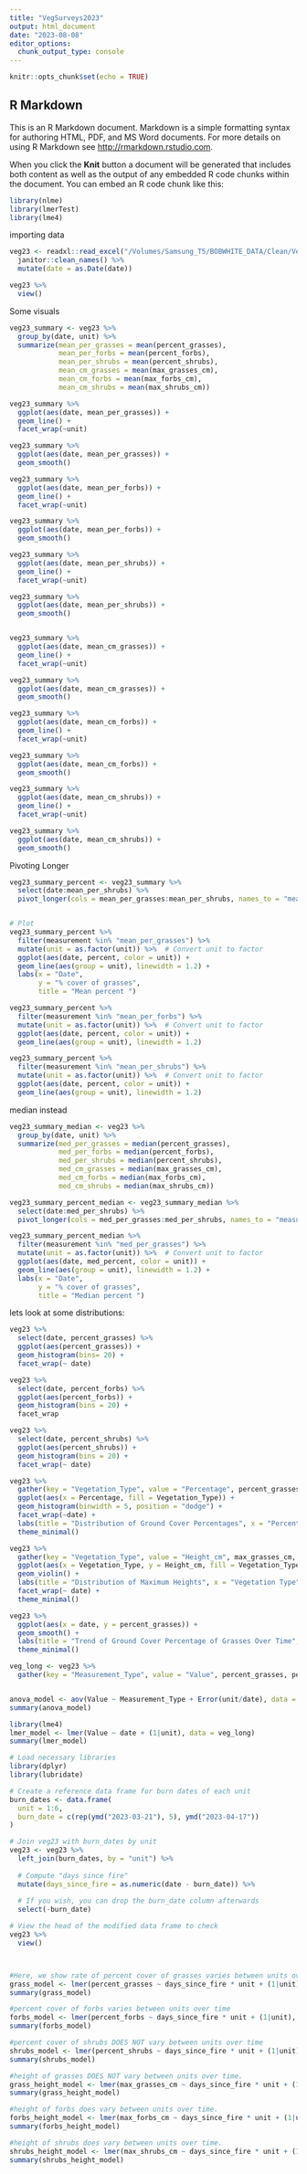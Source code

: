 ```yaml
---
title: "VegSurveys2023"
output: html_document
date: "2023-08-08"
editor_options: 
  chunk_output_type: console
---
```


```r
knitr::opts_chunk$set(echo = TRUE)
```

## R Markdown

This is an R Markdown document. Markdown is a simple formatting syntax for authoring HTML, PDF, and MS Word documents. For more details on using R Markdown see <http://rmarkdown.rstudio.com>.

When you click the **Knit** button a document will be generated that includes both content as well as the output of any embedded R code chunks within the document. You can embed an R code chunk like this:

```r
library(nlme)
library(lmerTest)
library(lme4)
```


importing data
```r
veg23 <- readxl::read_excel("/Volumes/Samsung_T5/BOBWHITE_DATA/Clean/VegSurveys2023.xlsx") %>%
  janitor::clean_names() %>%
  mutate(date = as.Date(date))

veg23 %>%
  view()
```

Some visuals
```r
veg23_summary <- veg23 %>% 
  group_by(date, unit) %>%
  summarize(mean_per_grasses = mean(percent_grasses),
            mean_per_forbs = mean(percent_forbs),
            mean_per_shrubs = mean(percent_shrubs),
            mean_cm_grasses = mean(max_grasses_cm),
            mean_cm_forbs = mean(max_forbs_cm),
            mean_cm_shrubs = mean(max_shrubs_cm))

veg23_summary %>%
  ggplot(aes(date, mean_per_grasses)) +
  geom_line() +
  facet_wrap(~unit)

veg23_summary %>%
  ggplot(aes(date, mean_per_grasses)) +
  geom_smooth()

veg23_summary %>%
  ggplot(aes(date, mean_per_forbs)) +
  geom_line() +
  facet_wrap(~unit)

veg23_summary %>%
  ggplot(aes(date, mean_per_forbs)) +
  geom_smooth()

veg23_summary %>%
  ggplot(aes(date, mean_per_shrubs)) +
  geom_line() +
  facet_wrap(~unit)

veg23_summary %>%
  ggplot(aes(date, mean_per_shrubs)) +
  geom_smooth()


veg23_summary %>%
  ggplot(aes(date, mean_cm_grasses)) +
  geom_line() +
  facet_wrap(~unit)

veg23_summary %>%
  ggplot(aes(date, mean_cm_grasses)) +
  geom_smooth()

veg23_summary %>%
  ggplot(aes(date, mean_cm_forbs)) +
  geom_line() +
  facet_wrap(~unit)

veg23_summary %>%
  ggplot(aes(date, mean_cm_forbs)) +
  geom_smooth()

veg23_summary %>%
  ggplot(aes(date, mean_cm_shrubs)) +
  geom_line() +
  facet_wrap(~unit)

veg23_summary %>%
  ggplot(aes(date, mean_cm_shrubs)) +
  geom_smooth()
```

Pivoting Longer
```r
veg23_summary_percent <- veg23_summary %>%
  select(date:mean_per_shrubs) %>%
  pivot_longer(cols = mean_per_grasses:mean_per_shrubs, names_to = "measurement", values_to = "percent")


# Plot
veg23_summary_percent %>%
  filter(measurement %in% "mean_per_grasses") %>%
  mutate(unit = as.factor(unit)) %>%  # Convert unit to factor
  ggplot(aes(date, percent, color = unit)) +
  geom_line(aes(group = unit), linewidth = 1.2) +
  labs(x = "Date",
       y = "% cover of grasses",
       title = "Mean percent ")

veg23_summary_percent %>%
  filter(measurement %in% "mean_per_forbs") %>%
  mutate(unit = as.factor(unit)) %>%  # Convert unit to factor
  ggplot(aes(date, percent, color = unit)) +
  geom_line(aes(group = unit), linewidth = 1.2) 

veg23_summary_percent %>%
  filter(measurement %in% "mean_per_shrubs") %>%
  mutate(unit = as.factor(unit)) %>%  # Convert unit to factor
  ggplot(aes(date, percent, color = unit)) +
  geom_line(aes(group = unit), linewidth = 1.2) 

```

median instead
```r
veg23_summary_median <- veg23 %>% 
  group_by(date, unit) %>%
  summarize(med_per_grasses = median(percent_grasses),
            med_per_forbs = median(percent_forbs),
            med_per_shrubs = median(percent_shrubs),
            med_cm_grasses = median(max_grasses_cm),
            med_cm_forbs = median(max_forbs_cm),
            med_cm_shrubs = median(max_shrubs_cm)) 

veg23_summary_percent_median <- veg23_summary_median %>%
  select(date:med_per_shrubs) %>%
  pivot_longer(cols = med_per_grasses:med_per_shrubs, names_to = "measurement", values_to = "med_percent")

veg23_summary_percent_median %>%
  filter(measurement %in% "med_per_grasses") %>%
  mutate(unit = as.factor(unit)) %>%  # Convert unit to factor
  ggplot(aes(date, med_percent, color = unit)) +
  geom_line(aes(group = unit), linewidth = 1.2) +
  labs(x = "Date",
       y = "% cover of grasses",
       title = "Median percent ")

```

lets look at some distributions:
```r
veg23 %>%
  select(date, percent_grasses) %>%
  ggplot(aes(percent_grasses)) +
  geom_histogram(bins= 20) +
  facet_wrap(~ date) 

veg23 %>%
  select(date, percent_forbs) %>%
  ggplot(aes(percent_forbs)) +
  geom_histogram(bins = 20) +
  facet_wrap

veg23 %>%
  select(date, percent_shrubs) %>%
  ggplot(aes(percent_shrubs)) +
  geom_histogram(bins = 20) +
  facet_wrap(~ date)
```


```r
veg23 %>%
  gather(key = "Vegetation_Type", value = "Percentage", percent_grasses, percent_forbs, percent_shrubs) %>%
  ggplot(aes(x = Percentage, fill = Vegetation_Type)) +
  geom_histogram(binwidth = 5, position = "dodge") + 
  facet_wrap(~date) +
  labs(title = "Distribution of Ground Cover Percentages", x = "Percentage", y = "Count") +
  theme_minimal()

veg23 %>%
  gather(key = "Vegetation_Type", value = "Height_cm", max_grasses_cm, max_forbs_cm, max_shrubs_cm) %>%
  ggplot(aes(x = Vegetation_Type, y = Height_cm, fill = Vegetation_Type)) +
  geom_violin() + 
  labs(title = "Distribution of Maximum Heights", x = "Vegetation Type", y = "Height (cm)") +
  facet_wrap(~ date) +
  theme_minimal()

veg23 %>%
  ggplot(aes(x = date, y = percent_grasses)) +
  geom_smooth() +
  labs(title = "Trend of Ground Cover Percentage of Grasses Over Time", x = "Date", y = "Percentage") +
  theme_minimal()

veg_long <- veg23 %>%
  gather(key = "Measurement_Type", value = "Value", percent_grasses, percent_forbs, percent_shrubs, max_grasses_cm, max_forbs_cm, max_shrubs_cm)


anova_model <- aov(Value ~ Measurement_Type + Error(unit/date), data = veg_long)
summary(anova_model)

library(lme4)
lmer_model <- lmer(Value ~ date + (1|unit), data = veg_long)
summary(lmer_model)

# Load necessary libraries
library(dplyr)
library(lubridate)

# Create a reference data frame for burn dates of each unit
burn_dates <- data.frame(
  unit = 1:6,
  burn_date = c(rep(ymd("2023-03-21"), 5), ymd("2023-04-17"))
)

# Join veg23 with burn_dates by unit
veg23 <- veg23 %>%
  left_join(burn_dates, by = "unit") %>%
  
  # Compute "days since fire"
  mutate(days_since_fire = as.numeric(date - burn_date)) %>%
  
  # If you wish, you can drop the burn_date column afterwards
  select(-burn_date)

# View the head of the modified data frame to check
veg23 %>%
  view()



#Here, we show rate of percent cover of grasses varies between units over time.
grass_model <- lmer(percent_grasses ~ days_since_fire * unit + (1|unit), data = veg23)
summary(grass_model)

#percent cover of forbs varies between units over time
forbs_model <- lmer(percent_forbs ~ days_since_fire * unit + (1|unit), data = veg23)
summary(forbs_model)

#percent cover of shrubs DOES NOT vary between units over time
shrubs_model <- lmer(percent_shrubs ~ days_since_fire * unit + (1|unit), data = veg23)
summary(shrubs_model)

#height of grasses DOES NOT vary between units over time.
grass_height_model <- lmer(max_grasses_cm ~ days_since_fire * unit + (1|unit), data = veg23)
summary(grass_height_model)

#height of forbs does vary between units over time.
forbs_height_model <- lmer(max_forbs_cm ~ days_since_fire * unit + (1|unit), data = veg23)
summary(forbs_height_model)

#height of shrubs does vary between units over time.
shrubs_height_model <- lmer(max_shrubs_cm ~ days_since_fire * unit + (1|unit), data = veg23)
summary(shrubs_height_model)



```

